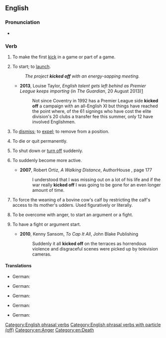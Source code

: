 {{also|kick-off|kickoff}}
==English==

===Pronunciation===
* {{audio|en|En-au-kick off.ogg|Audio (AU)}}

===Verb===
{{en-verb|*}}

# {{lb|en|ambitransitive}} To make the first [[kick]] in a game or part of a game.
#: {{ux|en|The players '''kick off''' for the third quarter and the clock starts.}}
# {{lb|en|ambitransitive|idiomatic}} To start; to [[launch]].
#: {{ux|en|Let's '''kick off''' this project with a planning meeting.}}
#: ''The project '''kicked off''' with an energy-sapping meeting.''
#* '''2013''', Louise Taylor, ''English talent gets left behind as Premier League keeps importing'' (in ''The Guardian'', 20 August 2013)[http://www.theguardian.com/football/blog/2013/aug/19/english-talent-premier-league-importing]
#*: Not since Coventry in 1992 has a Premier League side '''kicked off''' a campaign with an all-English XI but things have reached the point where, of the 61 signings who have cost the elite division's 20 clubs a transfer fee this summer, only 12 have involved Englishmen.
# {{lb|en|transitive}} To [[dismiss]]; to [[expel]]; to remove from a position.
#: {{ux|en|I got '''kicked off''' the team after a string of poor performances}}
# {{lb|en|intransitive|idiomatic|colloquial|euphemistic}} To die or quit permanently.
#: {{ux|en|It's a wonder that old dog hasn't '''kicked off''' yet.}}
# {{lb|en|intransitive|idiomatic}} To shut down or [[turn off]] suddenly.
#: {{ux|en|The washer was working fine until it '''kicked off''' in the middle of a cycle.}}
# {{lb|en|intransitive|idiomatic}} To suddenly become more active.
#: {{ux|en|The party '''kicked off''' when the third bottle of wine was opened.}}
#* '''2007''', Robert Ortiz, ''A Walking Distance'', AuthorHouse {{ISBN|9781434325600}}, page 177
#*: I understood that I was missing out on a lot of his life and if the war really '''kicked off''' I was going to be gone for an even longer amount of time.
# {{lb|en|transitive|US|idiomatic|ranching|slang}} To force the weaning of a bovine cow's calf by restricting the calf's access to its mother's udders. Used figuratively or literally.
#: {{ux|en|A week after we '''kicked off''' her calf that cow was still bawling.}}
# {{lb|en|intransitive|UK|idiomatic|colloquial}} To be overcome with anger, to start an argument or a fight.
#: {{ux|en|When she called him a drunk, it was the last straw. He just '''kicked off'''.}}
# {{lb|en|intransitive|UK|idiomatic|colloquial|impersonal}} To have a fight or argument start.
#: {{ux|en|It really '''kicked off''' in town when the team lost.}}
#* '''2010''', Kenny Sansom, ''To Cap It All'', John Blake Publishing {{ISBN|9781843586920}}
#*: Suddenly it all '''kicked off''' on the terraces as horrendous violence and disgraceful scenes were picked up by television cameras.

====Translations====
{{trans-top|to make the first kick in a game}}
{{trans-mid}}
{{trans-bottom}}

{{trans-top|to start}}
{{trans-mid}}
{{trans-bottom}}

{{trans-top|to dismiss}}
* German: {{t+|de|[[raus]][[werfen]]}}
{{trans-mid}}
{{trans-bottom}}

{{trans-top|to die or quit}}
* German: {{t+|de|abtreten}}
{{trans-mid}}
{{trans-bottom}}

{{trans-top|to shut down suddenly}}
{{trans-mid}}
{{trans-bottom}}

{{trans-top|to suddenly become more active}}
* German: {{t+|de|abgehen}} {{qualifier|slang}}
{{trans-mid}}
{{trans-bottom}}

{{trans-top|restricting the calf's access to its mother's udders}}
* German: {{t+|de|absetzen}}
{{trans-mid}}
{{trans-bottom}}

{{trans-top|to be overcome with anger}}
{{trans-mid}}
{{trans-bottom}}

{{trans-top|to have a argument start}}
* German: {{t+|de|abgehen}}
{{trans-mid}}
{{trans-bottom}}

[[Category:English phrasal verbs]]
[[Category:English phrasal verbs with particle (off)]]
[[Category:en:Anger]]
[[Category:en:Death]]